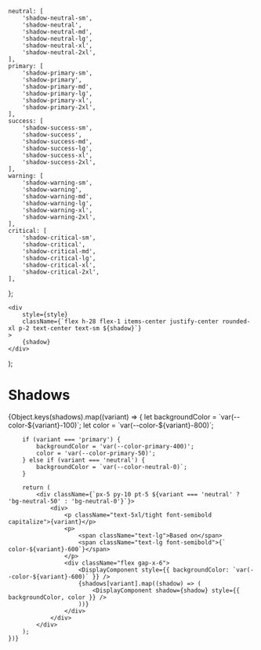 
<Meta title="Theme/Tokens/Primitive/Shadows" />

    neutral: [
        'shadow-neutral-sm',
        'shadow-neutral',
        'shadow-neutral-md',
        'shadow-neutral-lg',
        'shadow-neutral-xl',
        'shadow-neutral-2xl',
    ],
    primary: [
        'shadow-primary-sm',
        'shadow-primary',
        'shadow-primary-md',
        'shadow-primary-lg',
        'shadow-primary-xl',
        'shadow-primary-2xl',
    ],
    success: [
        'shadow-success-sm',
        'shadow-success',
        'shadow-success-md',
        'shadow-success-lg',
        'shadow-success-xl',
        'shadow-success-2xl',
    ],
    warning: [
        'shadow-warning-sm',
        'shadow-warning',
        'shadow-warning-md',
        'shadow-warning-lg',
        'shadow-warning-xl',
        'shadow-warning-2xl',
    ],
    critical: [
        'shadow-critical-sm',
        'shadow-critical',
        'shadow-critical-md',
        'shadow-critical-lg',
        'shadow-critical-xl',
        'shadow-critical-2xl',
    ],
};

    <div
        style={style}
        className={`flex h-28 flex-1 items-center justify-center rounded-xl p-2 text-center text-sm ${shadow}`}
    >
        {shadow}
    </div>
);

# Shadows

<div className="flex flex-col border bg-neutral-0 text-neutral-800">
    {Object.keys(shadows).map((variant) => {
        let backgroundColor = `var(--color-${variant}-100)`;
        let color = `var(--color-${variant}-800)`;

        if (variant === 'primary') {
            backgroundColor = 'var(--color-primary-400)';
            color = 'var(--color-primary-50)';
        } else if (variant === 'neutral') {
            backgroundColor = `var(--color-neutral-0)`;
        }

        return (
            <div className={`px-5 py-10 pt-5 ${variant === 'neutral' ? 'bg-neutral-50' : 'bg-neutral-0'}`}>
                <div>
                    <p className="text-5xl/tight font-semibold capitalize">{variant}</p>
                    <p>
                        <span className="text-lg">Based on</span>
                        <span className="text-lg font-semibold">{` color-${variant}-600`}</span>
                    </p>
                    <div className="flex gap-x-6">
                        <DisplayComponent style={{ backgroundColor: `var(--color-${variant}-600)` }} />
                        {shadows[variant].map((shadow) => (
                            <DisplayComponent shadow={shadow} style={{ backgroundColor, color }} />
                        ))}
                    </div>
                </div>
            </div>
        );
    })}

</div>
